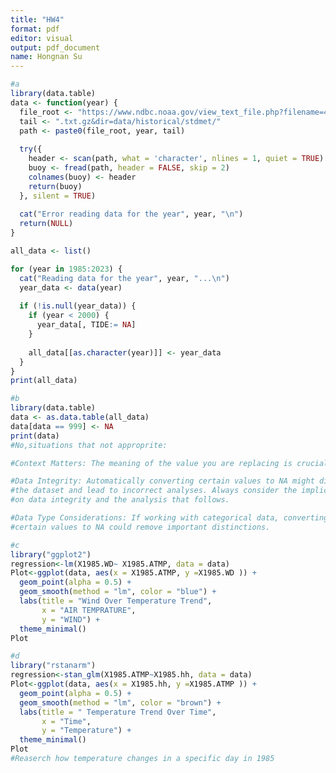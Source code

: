 ---
title: "HW4"
format: pdf
editor: visual
output: pdf_document
name: Hongnan Su
---

```{r}
#a
library(data.table)
data <- function(year) {
  file_root <- "https://www.ndbc.noaa.gov/view_text_file.php?filename=44013h"
  tail <- ".txt.gz&dir=data/historical/stdmet/"
  path <- paste0(file_root, year, tail)
  
  try({
    header <- scan(path, what = 'character', nlines = 1, quiet = TRUE)
    buoy <- fread(path, header = FALSE, skip = 2)
    colnames(buoy) <- header
    return(buoy)
  }, silent = TRUE)
  
  cat("Error reading data for the year", year, "\n")
  return(NULL)
}

all_data <- list()

for (year in 1985:2023) {
  cat("Reading data for the year", year, "...\n")
  year_data <- data(year)
  
  if (!is.null(year_data)) {
    if (year < 2000) {
      year_data[, TIDE:= NA]  
    }
    
    all_data[[as.character(year)]] <- year_data
  }
}
print(all_data)
```
```{r}
#b
library(data.table)
data <- as.data.table(all_data)
data[data == 999] <- NA
print(data)
#No,situations that not approprite:

#Context Matters: The meaning of the value you are replacing is crucial.

#Data Integrity: Automatically converting certain values to NA might distort 
#the dataset and lead to incorrect analyses. Always consider the implications 
#on data integrity and the analysis that follows.

#Data Type Considerations: If working with categorical data, converting 
#certain values to NA could remove important distinctions.
```
```{r}
#c
library("ggplot2")
regression<-lm(X1985.WD~ X1985.ATMP, data = data)
Plot<-ggplot(data, aes(x = X1985.ATMP, y =X1985.WD )) +
  geom_point(alpha = 0.5) +
  geom_smooth(method = "lm", color = "blue") +
  labs(title = "Wind Over Temperature Trend",
       x = "AIR TEMPRATURE",
       y = "WIND") +
  theme_minimal()
Plot
```
```{r}
#d
library("rstanarm")
regression<-stan_glm(X1985.ATMP~X1985.hh, data = data)
Plot<-ggplot(data, aes(x = X1985.hh, y =X1985.ATMP )) +
  geom_point(alpha = 0.5) +
  geom_smooth(method = "lm", color = "brown") +
  labs(title = " Temperature Trend Over Time",
       x = "Time",
       y = "Temperature") +
  theme_minimal()
Plot
#Reaserch how temperature changes in a specific day in 1985
```


